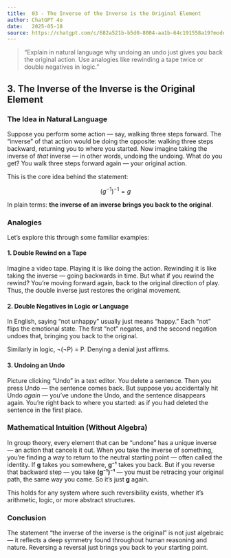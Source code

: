 ```yaml
---
title:  03 - The Inverse of the Inverse is the Original Element
author: ChatGPT 4o
date:   2025-05-18
source: https://chatgpt.com/c/682a521b-b5d0-8004-aa1b-64c191558a19?model=gpt-4-5
---
```

> "Explain in natural language why undoing an undo just gives you back the original action. Use analogies like rewinding a tape twice or double negatives in logic."

## 3. The Inverse of the Inverse is the Original Element

### The Idea in Natural Language

Suppose you perform some action — say, walking three steps forward. The “inverse” of that action would be doing the opposite: walking three steps backward, returning you to where you started. Now imagine taking the inverse of *that* inverse — in other words, undoing the undoing. What do you get? You walk three steps forward again — your original action.

This is the core idea behind the statement:

$$(g^{-1})^{-1} = g$$

In plain terms: **the inverse of an inverse brings you back to the original**.

### Analogies

Let’s explore this through some familiar examples:

#### 1. **Double Rewind on a Tape**
Imagine a video tape. Playing it is like doing the action. Rewinding it is like taking the inverse — going backwards in time. But what if you rewind the rewind? You’re moving forward again, back to the original direction of play. Thus, the double inverse just restores the original movement.

#### 2. **Double Negatives in Logic or Language**
In English, saying “not unhappy” usually just means “happy.” Each "not" flips the emotional state. The first “not” negates, and the second negation undoes that, bringing you back to the original.

Similarly in logic, ¬(¬P) = P. Denying a denial just affirms.

#### 3. **Undoing an Undo**
Picture clicking “Undo” in a text editor. You delete a sentence. Then you press Undo — the sentence comes back. But suppose you accidentally hit Undo *again* — you’ve undone the Undo, and the sentence disappears again. You're right back to where you started: as if you had deleted the sentence in the first place.

### Mathematical Intuition (Without Algebra)

In group theory, every element that can be “undone” has a unique inverse — an action that cancels it out. When you take the inverse of something, you’re finding a way to return to the neutral starting point — often called the identity. If **g** takes you somewhere, **g⁻¹** takes you back. But if you reverse that backward step — you take **(g⁻¹)⁻¹** — you must be retracing your original path, the same way you came. So it’s just **g** again.

This holds for any system where such reversibility exists, whether it's arithmetic, logic, or more abstract structures.

### Conclusion

The statement “the inverse of the inverse is the original” is not just algebraic — it reflects a deep symmetry found throughout human reasoning and nature. Reversing a reversal just brings you back to your starting point.

